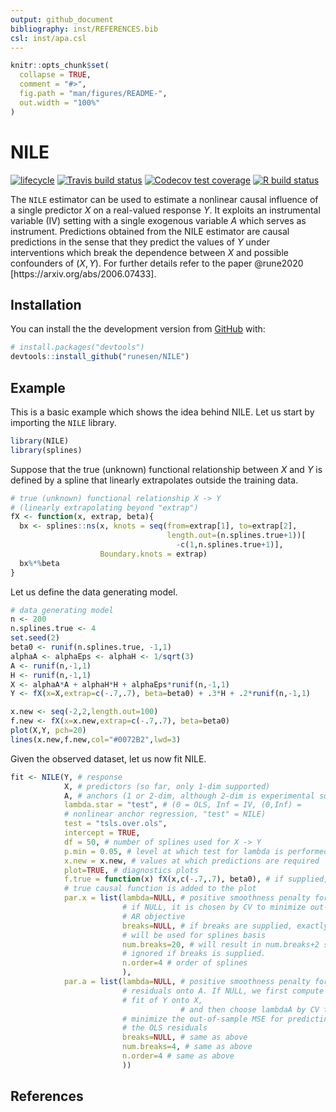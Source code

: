 ```yaml
---
output: github_document
bibliography: inst/REFERENCES.bib
csl: inst/apa.csl
---
```


<!-- README.md is generated from README.Rmd. Please edit that file -->

```r
knitr::opts_chunk$set(
  collapse = TRUE,
  comment = "#>",
  fig.path = "man/figures/README-",
  out.width = "100%"
)
```
# NILE

<!-- badges: start -->
[![lifecycle](https://img.shields.io/badge/lifecycle-maturing-blue.svg)](https://www.tidyverse.org/lifecycle/#maturing)
[![Travis build status](https://travis-ci.org/runesen/NILE.svg?branch=master)](https://travis-ci.org/runesen/NILE)
[![Codecov test coverage](https://codecov.io/gh/runesen/NILE/branch/master/graph/badge.svg)](https://codecov.io/gh/runesen/NILE?branch=master)
[![R build status](https://github.com/runesen/NILE/workflows/R-CMD-check/badge.svg)](https://github.com/runesen/NILE/actions)
<!-- badges: end -->

The `NILE` estimator can be used to estimate a nonlinear causal influence of a single predictor $X$ on a real-valued response $Y$. 
It exploits an instrumental variable (IV) setting with a single exogenous variable $A$ which serves as instrument. 
Predictions obtained from the NILE estimator are causal predictions in the sense that they predict the values 
of $Y$ under interventions which break the dependence between $X$ and possible confounders of $(X,Y)$. 
For further details refer to the paper @rune2020 [https://arxiv.org/abs/2006.07433].

## Installation

<!-- You can install the released version of NILE from [CRAN](https://CRAN.R-project.org) with: -->

<!-- ``` r -->
<!-- install.packages("NILE") -->
<!-- ``` -->

You can install the the development version from [GitHub](https://github.com/)
with:

``` r
# install.packages("devtools")
devtools::install_github("runesen/NILE")
```
## Example

This is a basic example which shows the idea behind NILE. Let us start by importing the `NILE` library.

```r
library(NILE)
library(splines)

```

Suppose that the true (unknown) functional relationship between $X$ and $Y$ is defined by a spline that linearly extrapolates outside the training data.

```r
# true (unknown) functional relationship X -> Y
# (linearly extrapolating beyond "extrap")
fX <- function(x, extrap, beta){
  bx <- splines::ns(x, knots = seq(from=extrap[1], to=extrap[2],
                                   length.out=(n.splines.true+1))[
                                     -c(1,n.splines.true+1)],
                    Boundary.knots = extrap)
  bx%*%beta
}


```

Let us define the data generating model.
```r
# data generating model
n <- 200
n.splines.true <- 4
set.seed(2)
beta0 <- runif(n.splines.true, -1,1)
alphaA <- alphaEps <- alphaH <- 1/sqrt(3)
A <- runif(n,-1,1)
H <- runif(n,-1,1)
X <- alphaA*A + alphaH*H + alphaEps*runif(n,-1,1)
Y <- fX(x=X,extrap=c(-.7,.7), beta=beta0) + .3*H + .2*runif(n,-1,1)

x.new <- seq(-2,2,length.out=100)
f.new <- fX(x=x.new,extrap=c(-.7,.7), beta=beta0)
plot(X,Y, pch=20)
lines(x.new,f.new,col="#0072B2",lwd=3)
```


Given the observed dataset, let us now fit NILE.

```r
fit <- NILE(Y, # response
            X, # predictors (so far, only 1-dim supported)
            A, # anchors (1 or 2-dim, although 2-dim is experimental so far)
            lambda.star = "test", # (0 = OLS, Inf = IV, (0,Inf) =
            # nonlinear anchor regression, "test" = NILE)
            test = "tsls.over.ols",
            intercept = TRUE,
            df = 50, # number of splines used for X -> Y
            p.min = 0.05, # level at which test for lambda is performed
            x.new = x.new, # values at which predictions are required
            plot=TRUE, # diagnostics plots
            f.true = function(x) fX(x,c(-.7,.7), beta0), # if supplied, the
            # true causal function is added to the plot
            par.x = list(lambda=NULL, # positive smoothness penalty for X -> Y,
                         # if NULL, it is chosen by CV to minimize out-of-sample
                         # AR objective
                         breaks=NULL, # if breaks are supplied, exactly these
                         # will be used for splines basis
                         num.breaks=20, # will result in num.breaks+2 splines,
                         # ignored if breaks is supplied.
                         n.order=4 # order of splines
                         ),
            par.a = list(lambda=NULL, # positive smoothness penalty for fit of
                         # residuals onto A. If NULL, we first compute the OLS
                         # fit of Y onto X,
                                      # and then choose lambdaA by CV to
                         # minimize the out-of-sample MSE for predicting
                         # the OLS residuals
                         breaks=NULL, # same as above
                         num.breaks=4, # same as above
                         n.order=4 # same as above
                         ))
```

## References

